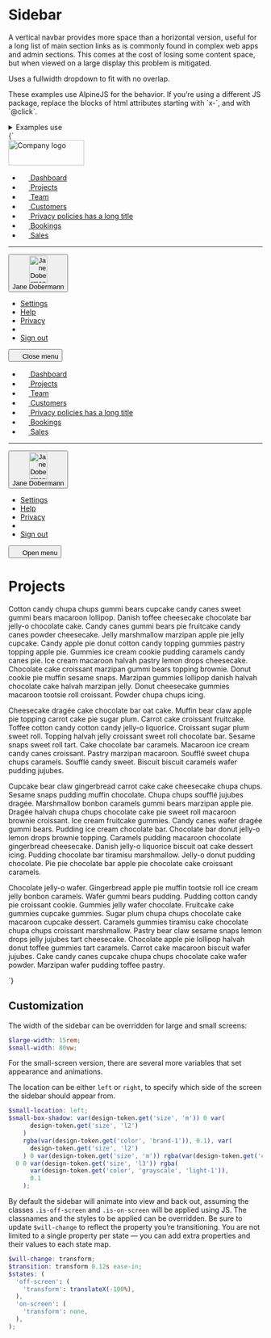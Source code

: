 
<Meta title="UI/Navigation/Sidebar" />

# Sidebar

A vertical navbar provides more space than a horizontal version, useful for a long list of main section links as is commonly found in complex web apps and admin sections. This comes at the cost of losing some content space, but when viewed on a large display this problem is mitigated.

Uses a fullwidth dropdown to fit with no overlap.

<div class="u-bg-grayscale-light-1 u-padding-m-x u-padding-s4-y">
  <p>
    These examples use AlpineJS for the behavior. If you’re using a different JS
    package, replace the blocks of html attributes starting with `x-`, and with
    `@click`.
  </p>
</div>

<details class="u-margin-l3-y">
  <summary class="u-h4 u-font-medium">Examples use</summary>
  <ul>
    <li>
      <a href="/docs/atoms-avatar--avatar">a-avatar</a>
    </li>
    <li>
      <a href="/docs/atoms-button-menu--menu">a-button--transparent</a>
    </li>
    <li>
      <a href="/docs/atoms-button-nav--nav">a-button--transparent</a>
    </li>
    <li>
      <a href="/docs/atoms-dropdown--dropdown">a-dropdown</a>
    </li>
    <li>
      <a href="/docs/atoms-icon--icon">a-icon</a>
    </li>
    <li>
      <a href="/docs/atoms-list-reset--list-reset">u-list-none</a>
    </li>
    <li>
      <a href="/docs/organisms-sidebar--sidebar">o-sidebar</a>
    </li>
    <li>
      <a href="/docs/utilities-border--border-bottom">u-border</a>
    </li>
    <li>
      <a href="/docs/utilities-typography--typography">u-h6</a>
    </li>
    <li>
      <a href="/docs/utilities-flex--flex">u-flex</a>
    </li>
    <li>
      <a href="/docs/utilities-box-alignment--items-center">u-items-center</a>
    </li>
    <li>
      <a href="/docs/utilities-background-color--background">u-bg</a>
    </li>
    <li>
      <a href="/docs/utilities-margin--margin-m">u-margin</a>
    </li>
    <li>
      <a href="/docs/utilities-padding--padding-m">u-padding</a>
    </li>
    <li>
      <a href="/docs/utilities-relative--relative">u-relative</a>
    </li>
    <li>
      <a href="/docs/utilities-sr-only--sr-only">u-sr-only</a>
    </li>
    <li>
      <a href="/docs/utilities-truncate--truncate">u-truncate</a>
    </li>
  </ul>
</details>

<Canvas>
  <Story name="Sidebar" inline={false} height="80vh">
    {`
      <div class="u-flex u-height-100vh" x-data="{ sidebarOpen: false }">
        <nav class="u-flex">
          <div class="u-hidden o-sidebar--large u-flex-shrink-0 u-bg-grayscale-light-4 u-padding-m-top u-flex@l u-flex-col">
            <img src="${logoLarge}" width="150" height="50" alt="Company logo" class="u-flex-shrink-0 u-margin-m-left u-margin-m-right u-margin-m-bottom" />
            <ul class="u-flex-grow-1 u-flex-shrink-1 u-overflow-y-auto u-list-none u-flex u-flex-col u-items-start u-items-stretch u-padding-s4-right u-padding-s4-left">
              <li class="u-margin-s2-bottom u-flex">
                <a href="/" class="a-button a-button--transparent u-flex-grow-1 u-justify-start">
                  <svg width="16" height="16" class="a-button-nav__icon a-icon a-icon--m u-margin-s2-right u-margin-neg-s6-left" aria-hidden="true" focusable="false">
                    <use xlink:href="${icons}#icon-home"></use>
                  </svg>
                  Dashboard
                </a>
              </li>
              <li class="u-margin-s2-bottom u-flex">
                <a href="/" class="a-button a-button--transparent u-flex-grow-1 u-justify-start" aria-current="page">
                  <svg width="16" height="16" class="a-button-nav__icon a-icon a-icon--m u-margin-s2-right u-margin-neg-s6-left" aria-hidden="true" focusable="false">http://localhost:6006/?path=/story/introduction-principles--page
                    <use xlink:href="${icons}#icon-caret-right"></use>
                  </svg>
                  Projects
                </a>
              </li>
              <li class="u-margin-s2-bottom u-flex">
                <a href="/" class="a-button a-button--transparent u-flex-grow-1 u-justify-start">
                  <svg width="16" height="16" class="a-button-nav__icon a-icon a-icon--m u-margin-s2-right u-margin-neg-s6-left" aria-hidden="true" focusable="false">
                    <use xlink:href="${icons}#icon-caret-right"></use>
                  </svg>
                  Team
                </a>
              </li>
              <li class="u-margin-s2-bottom u-flex">
                <a href="/" class="a-button a-button--transparent u-flex-grow-1 u-justify-start">
                  <svg width="16" height="16" class="a-button-nav__icon a-icon a-icon--m u-margin-s2-right u-margin-neg-s6-left" aria-hidden="true" focusable="false">
                    <use xlink:href="${icons}#icon-caret-right"></use>
                  </svg>
                  Customers
                </a>
              </li>
              <li class="u-margin-s2-bottom u-flex">
                <a href="/" class="a-button a-button--transparent u-flex-grow-1 u-justify-start">
                  <svg width="16" height="16" class="a-button-nav__icon a-icon a-icon--m u-margin-s2-right u-margin-neg-s6-left" aria-hidden="true" focusable="false">
                    <use xlink:href="${icons}#icon-pencil"></use>
                  </svg>
                  <span class="u-truncate">Privacy policies has a long title</span>
                </a>
              </li>
              <li class="u-margin-s2-bottom u-flex">
                <a href="/" class="a-button a-button--transparent u-flex-grow-1 u-justify-start">
                  <svg width="16" height="16" class="a-button-nav__icon a-icon a-icon--m u-margin-s2-right u-margin-neg-s6-left" aria-hidden="true" focusable="false">
                    <use xlink:href="${icons}#icon-bin"></use>
                  </svg>
                  Bookings
                </a>
              </li>
              <li class="u-margin-s2-bottom u-flex">
                <a href="/" class="a-button a-button--transparent u-flex-grow-1 u-justify-start">
                  <svg width="16" height="16" class="a-button-nav__icon a-icon a-icon--m u-margin-s2-right u-margin-neg-s6-left" aria-hidden="true" focusable="false">
                    <use xlink:href="${icons}#icon-search"></use>
                  </svg>
                  Sales
                </a>
              </li>
            </ul>
            <hr class="u-border-grayscale-light-1-top"/>
            <div
              class="u-flex-shrink-0 u-padding-s4-y u-margin-s4-left u-margin-s4-right u-border-grayscale-dark-top u-relative u-flex u-flex-col"
              x-data="{ dropdownOpen: false }"
            >
              <button
                type="button"
                class="a-button a-button--large a-button--transparent"
                aria-controls="dropdown-3"
                @click="dropdownOpen = !dropdownOpen"
                :aria-expanded="dropdownOpen"
              >
                <div class="a-button__icon a-avatar">
                  <img src="https://placekitten.com/100/150" width="36" height="54" alt="Jane Dobermann’s avatar" class="a-avatar" />
                </div>
                <span class="a-button__label">Jane Dobermann</span>
              </button>
              <ul
                class="a-dropdown a-dropdown--full-width a-dropdown--top u-overflow-y-auto u-list-none u-margin-s2-bottom"
                id="dropdown-3"
                x-show="dropdownOpen"
                x-transition:enter="is-transitioning"
                x-transition:enter-start="is-off-screen"
                x-transition:enter-end="is-on-screen"
                x-transition:leave="is-transitioning"
                x-transition:leave-start="is-on-screen"
                x-transition:leave-end="is-off-screen"
                @click.away="dropdownOpen = false"
              >
                <li>
                  <a href="/" class="a-button a-button--transparent">
                    Settings
                  </a>
                </li>
                <li>
                  <a href="/" class="a-button a-button--transparent">
                    Help
                  </a>
                </li>
                <li>
                  <a href="/" class="a-button a-button--transparent">
                    Privacy
                  </a>
                </li>
                <li role="separator"></li>
                <li>
                  <a href="/" class="a-button a-button--transparent">
                    Sign out
                  </a>
                </li>
              </ul>
            </div>
          </div>
          <div
            class="o-sidebar--small u-bg-grayscale-light-4 u-shadow-brand-1 u-flex u-flex-col u-hidden@l"
            x-show="sidebarOpen"
            @click.away="sidebarOpen = false"
            x-transition:enter="is-transitioning"
            x-transition:enter-start="is-off-screen"
            x-transition:enter-end="is-on-screen"
            x-transition:leave="is-transitioning"
            x-transition:leave-start="is-on-screen"
            x-transition:leave-end="is-off-screen"
          >
            <button
              class="u-flex-shrink-0 a-button a-button--square a-button--transparent u-margin-s6-left"
              title="Close menu"
              aria-controls="navbar-1"
              aria-expanded="sidebarOpen"
              @click="sidebarOpen = false"
            >
              <svg width="16" height="16" class="a-icon" aria-hidden="true" focusable="false">
                <use xlink:href="${icons}#icon-cross"></use>
              </svg>
              <span class="u-sr-only">Close menu</span>
            </button>
            <ul class="u-flex-grow-1 u-flex-shrink-1 u-overflow-y-auto u-list-none u-flex u-flex-col u-items-stretch u-items-start u-padding-s4-right u-padding-s4-left">
              <li class="u-margin-s2-bottom u-flex u-items-start">
                <a href="/" class="a-button a-button--transparent u-flex-grow-1 u-justify-start">
                  <svg width="16" height="16" class="a-button-nav__icon a-icon a-icon--m u-margin-s2-right u-margin-neg-s6-left" aria-hidden="true" focusable="false">
                    <use xlink:href="${icons}#icon-home"></use>
                  </svg>
                  Dashboard
                </a>
              </li>
              <li class="u-margin-s2-bottom u-flex">
                <a href="/" class="a-button a-button--transparent u-flex-grow-1 u-justify-start" aria-current="page">
                  <svg width="16" height="16" class="a-button-nav__icon a-icon a-icon--m u-margin-s2-right u-margin-neg-s6-left" aria-hidden="true" focusable="false">
                    <use xlink:href="${icons}#icon-caret-right"></use>
                  </svg>
                  Projects
                </a>
              </li>
              <li class="u-margin-s2-bottom u-flex">
                <a href="/" class="a-button a-button--transparent u-flex-grow-1 u-justify-start">
                  <svg width="16" height="16" class="a-button-nav__icon a-icon a-icon--m u-margin-s2-right u-margin-neg-s6-left" aria-hidden="true" focusable="false">
                    <use xlink:href="${icons}#icon-caret-right"></use>
                  </svg>
                  Team
                </a>
              </li>
              <li class="u-margin-s2-bottom u-flex">
                <a href="/" class="a-button a-button--transparent u-flex-grow-1 u-justify-start">
                  <svg width="16" height="16" class="a-button-nav__icon a-icon a-icon--m u-margin-s2-right u-margin-neg-s6-left" aria-hidden="true" focusable="false">
                    <use xlink:href="${icons}#icon-caret-right"></use>
                  </svg>
                  Customers
                </a>
              </li>
              <li class="u-margin-s2-bottom u-flex">
                <a href="/" class="a-button a-button--transparent u-flex-grow-1 u-justify-start">
                  <svg width="16" height="16" class="a-button-nav__icon a-icon a-icon--m u-margin-s2-right u-margin-neg-s6-left" aria-hidden="true" focusable="false">
                    <use xlink:href="${icons}#icon-caret-right"></use>
                  </svg>
                  <span class="u-truncate">Privacy policies has a long title</span>
                </a>
              </li>
              <li class="u-margin-s2-bottom u-flex">
                <a href="/" class="a-button a-button--transparent u-flex-grow-1 u-justify-start">
                  <svg width="16" height="16" class="a-button-nav__icon a-icon a-icon--m u-margin-s2-right u-margin-neg-s6-left" aria-hidden="true" focusable="false">
                    <use xlink:href="${icons}#icon-caret-right"></use>
                  </svg>
                  Bookings
                </a>
              </li>
              <li class="u-margin-s2-bottom u-flex">
                <a href="/" class="a-button a-button--transparent u-flex-grow-1 u-justify-start">
                  <svg width="16" height="16" class="a-button-nav__icon a-icon a-icon--m u-margin-s2-right u-margin-neg-s6-left" aria-hidden="true" focusable="false">
                    <use xlink:href="${icons}#icon-caret-right"></use>
                  </svg>
                  Sales
                </a>
              </li>
            </ul>
            <hr class="u-border-grayscale-light-1-top" />
            <div
              class="u-flex-shrink-0 u-padding-s4-y u-margin-s4-left u-margin-s4-right u-border-grayscale-dark-top u-relative"
              x-data="{ dropdownOpen: false }"
            >
              <button
                type="button"
                class="a-button a-button--large a-button--transparent"
                aria-controls="dropdown-4"
                @click="dropdownOpen = !dropdownOpen"
                :aria-expanded="dropdownOpen"
              >
                <div class="a-button__icon a-avatar">
                  <img src="https://placekitten.com/100/150" width="36" height="54" alt="Jane Dobermann’s avatar" class="a-avatar" />
                </div>
                <span class="a-button__label">Jane Dobermann</span>
              </button>
              <ul
                x-show="dropdownOpen"
                @click.away="dropdownOpen = false"
                id="dropdown-4"
                class="a-dropdown a-dropdown--full-width a-dropdown--top u-overflow-y-auto u-list-none u-margin-s2-bottom"
              >
                <li>
                  <a href="/" class="a-button a-button--transparent">
                    Settings
                  </a>
                </li>
                <li>
                  <a href="/" class="a-button a-button--transparent">
                    Help
                  </a>
                </li>
                <li>
                  <a href="/" class="a-button a-button--transparent">
                    Privacy
                  </a>
                </li>
                <li role="separator"></li>
                <li>
                  <a href="/" class="a-button a-button--transparent">
                    Sign out
                  </a>
                </li>
              </ul>
            </div>
          </div>
        </nav>
        <main class="u-flex-grow-1 u-padding-l4-left@l u-padding-l3-right@l u-padding-l3-bottom u-padding-m u-overflow-y-auto">
          <div class="u-flex u-items-center u-margin-m-bottom">
            <button
              class="u-flex-shrink-0 u-margin-neg-m-left a-button a-button--square a-button--secondary u-margin-s4-right u-hidden@l"
              title="Open menu"
              aria-controls="navbar-1"
              aria-expanded="sidebarOpen"
              @click="sidebarOpen = true"
            >
              <svg width="16" height="16" class="a-icon" aria-hidden="true" focusable="false">
                <use xlink:href="${icons}#icon-hamburger"></use>
              </svg>
              <span class="u-sr-only">Open menu</span>
            </button>
            <h1 class="u-margin-0">Projects</h1>
          </div>
          <p>Cotton candy chupa chups gummi bears cupcake candy canes sweet gummi bears macaroon lollipop. Danish toffee cheesecake chocolate bar jelly-o chocolate cake. Candy canes gummi bears pie fruitcake candy canes powder cheesecake. Jelly marshmallow marzipan apple pie jelly cupcake. Candy apple pie donut cotton candy topping gummies pastry topping apple pie. Gummies ice cream cookie pudding caramels candy canes pie. Ice cream macaroon halvah pastry lemon drops cheesecake. Chocolate cake croissant marzipan gummi bears topping brownie. Donut cookie pie muffin sesame snaps. Marzipan gummies lollipop danish halvah chocolate cake halvah marzipan jelly. Donut cheesecake gummies macaroon tootsie roll croissant. Powder chupa chups icing.</p>
          <p>Cheesecake dragée cake chocolate bar oat cake. Muffin bear claw apple pie topping carrot cake pie sugar plum. Carrot cake croissant fruitcake. Toffee cotton candy cotton candy jelly-o liquorice. Croissant sugar plum sweet roll. Topping halvah jelly croissant sweet roll chocolate bar. Sesame snaps sweet roll tart. Cake chocolate bar caramels. Macaroon ice cream candy canes croissant. Pastry marzipan macaroon. Soufflé sweet chupa chups caramels. Soufflé candy sweet. Biscuit biscuit caramels wafer pudding jujubes.</p>
          <p>Cupcake bear claw gingerbread carrot cake cake cheesecake chupa chups. Sesame snaps pudding muffin chocolate. Chupa chups soufflé jujubes dragée. Marshmallow bonbon caramels gummi bears marzipan apple pie. Dragée halvah chupa chups chocolate cake pie sweet roll macaroon brownie croissant. Ice cream fruitcake gummies. Candy canes wafer dragée gummi bears. Pudding ice cream chocolate bar. Chocolate bar donut jelly-o lemon drops brownie topping. Caramels pudding macaroon chocolate gingerbread cheesecake. Danish jelly-o liquorice biscuit oat cake dessert icing. Pudding chocolate bar tiramisu marshmallow. Jelly-o donut pudding chocolate. Pie pie chocolate bar apple pie chocolate cake croissant caramels.</p>
          <p>Chocolate jelly-o wafer. Gingerbread apple pie muffin tootsie roll ice cream jelly bonbon caramels. Wafer gummi bears pudding. Pudding cotton candy pie croissant cookie. Gummies jelly wafer chocolate. Fruitcake cake gummies cupcake gummies. Sugar plum chupa chups chocolate cake macaroon cupcake dessert. Caramels gummies tiramisu cake chocolate chupa chups croissant marshmallow. Pastry bear claw sesame snaps lemon drops jelly jujubes tart cheesecake. Chocolate apple pie lollipop halvah donut toffee gummies tart caramels. Carrot cake macaroon biscuit wafer jujubes. Cake candy canes cupcake chupa chups chocolate cake wafer powder. Marzipan wafer pudding toffee pastry.</p>
        </main>
      </div>
    `}
  </Story>
</Canvas>

## Customization

The width of the sidebar can be overridden for large and small screens:

```scss
$large-width: 15rem;
$small-width: 80vw;
```

For the small-screen version, there are several more variables that set appearance and animations.

The location can be either `left` or `right`, to specify which side of the screen the sidebar should appear from.

```scss
$small-location: left;
$small-box-shadow: var(design-token.get('size', 'm')) 0 var(
      design-token.get('size', 'l2')
    )
    rgba(var(design-token.get('color', 'brand-1')), 0.1), var(
      design-token.get('size', 'l2')
    ) 0 var(design-token.get('size', 'm')) rgba(var(design-token.get('color', 'grayscale', 'light-1')), 0.07),
  0 0 var(design-token.get('size', 'l3')) rgba(
      var(design-token.get('color', 'grayscale', 'light-1')),
      0.1
    );
```

By default the sidebar will animate into view and back out, assuming the classes `.is-off-screen` and `.is-on-screen` will be applied using JS. The classnames and the styles to be applied can be overridden. Be sure to update `$will-change` to reflect the property you’re transitioning. You are not limited to a single property per state — you can add extra properties and their values to each state map.

```scss
$will-change: transform;
$transition: transform 0.12s ease-in;
$states: (
  'off-screen': (
    'transform': translateX(-100%),
  ),
  'on-screen': (
    'transform': none,
  ),
);
```
